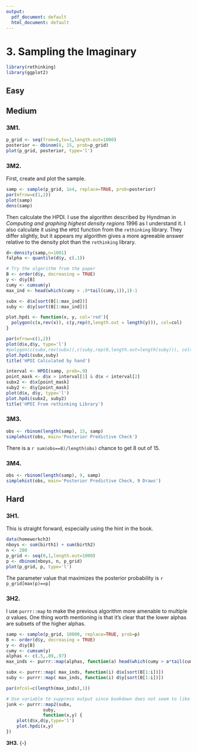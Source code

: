 ```yaml
---
output:
  pdf_document: default
  html_document: default
---
```

# 3. Sampling the Imaginary {-}

```r
library(rethinking)
library(ggplot2)
```

## Easy {-}


## Medium {-}

### **3M1.** {-}

```r
p_grid <- seq(from=0,to=1,length.out=1000)
posterior <- dbinom(8, 15, prob=p_grid) 
plot(p_grid, posterior, type='l')
```

### **3M2.** {-}
First, create and plot the sample.
```r
samp <- sample(p_grid, 1e4, replace=TRUE, prob=posterior)
par(mfrow=c(1,2))
plot(samp)
dens(samp)
```
Then calculate the HPDI. I use the algorithm described by Hyndman in _Computing and graphing highest density regions_ 1996 as I understand it. I also calculate it using the `HPDI` function from the `rethinking` library. They differ slightly, but it appears my algorithm gives a more agreeable answer relative to the density plot than the `rethinking` library.
```r
d<-density(samp,n=1001)
falpha <- quantile(d$y, c(.1))

# Try the algorithm from the paper
B <- order(d$y, decreasing = TRUE)
y <- d$y[B]
cumy <- cumsum(y)
max_ind <- head(which(cumy > .9*tail(cumy,1)),1)-1

subx <- d$x[sort(B[1:max_ind])]
suby <- d$y[sort(B[1:max_ind])]

plot.hpdi <- function(x, y, col='red'){
  polygon(c(x,rev(x)), c(y,rep(0,length.out = length(y))), col=col)
}

par(mfrow=c(1,2))
plot(d$x,d$y, type='l')
#polygon(c(subx,rev(subx)),c(suby,rep(0,length.out=length(suby))), col="red")
plot.hpdi(subx,suby)
title('HPDI Calculated by hand')

interval <- HPDI(samp, prob=.9)
point_mask <- d$x > interval[1] & d$x < interval[2]
subx2 <- d$x[point_mask]
suby2 <- d$y[point_mask]
plot(d$x, d$y, type='l')
plot.hpdi(subx2, suby2)
title('HPDI From rethinking Library')
```

### **3M3.** {-}

```r
obs <- rbinom(length(samp), 15, samp)
simplehist(obs, main='Posterior Predictive Check')
```
There is a `r sum(obs==8)/length(obs)` chance to get 8 out of 15.

### **3M4.** {-}
```r
obs <- rbinom(length(samp), 9, samp)
simplehist(obs, main='Posterior Predictive Check, 9 Draws')
```

## Hard {-}

### **3H1.** {-}
This is straight forward, especially using the hint in the book.
```r
data(homeworkch3)
nboys <- sum(birth1) + sum(birth2)
n <- 200
p_grid <- seq(0,1,length.out=1000)
p <- dbinom(nboys, n, p_grid)
plot(p_grid, p, type='l')
```

The parameter value that maximizes the posterior probability is `r p_grid[max(p)==p]`

### **3H2.** {-}
I use `purrr::map` to make the previous algorithm more amenable to multiple $\alpha$ values. One thing worth mentioning is that it's clear that the lower alphas are subsets of the higher alphas.
```r
samp <- sample(p_grid, 10000, replace=TRUE, prob=p)
B <- order(d$y, decreasing = TRUE)
y <- d$y[B]
cumy <- cumsum(y)
alphas <- c(.5,.89,.97)
max_inds <- purrr::map(alphas, function(a) head(which(cumy > a*tail(cumy,1)),1)-1)

subx <- purrr::map( max_inds, function(i) d$x[sort(B[1:i])])
suby <- purrr::map( max_inds, function(i) d$y[sort(B[1:i])])

par(mfcol=c(length(max_inds),1))

# Use variable to suppress output since bookdown does not seem to like invisible().
junk <- purrr::map2(subx,
              suby, 
              function(x,y) {
    plot(d$x,d$y,type='l') 
    plot.hpdi(x,y) 
})

```

**3H3.** {-}
